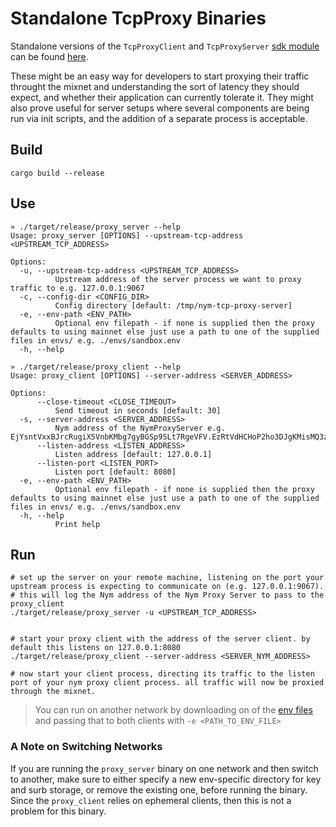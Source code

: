 # Standalone TcpProxy Binaries

Standalone versions of the `TcpProxyClient` and `TcpProxyServer` [sdk module](../rust/tcpproxy) can be found [here](https://github.com/nymtech/standalone-tcp-proxies/tree/main).

These might be an easy way for developers to start proxying their traffic throught the mixnet and understanding the sort of latency they should expect, and whether their application can currently tolerate it. They might also prove useful for server setups where several components are being run via init scripts, and the addition of a separate process is acceptable.

## Build
```shell
cargo build --release
```

## Use
```shell
» ./target/release/proxy_server --help
Usage: proxy_server [OPTIONS] --upstream-tcp-address <UPSTREAM_TCP_ADDRESS>

Options:
  -u, --upstream-tcp-address <UPSTREAM_TCP_ADDRESS>
          Upstream address of the server process we want to proxy traffic to e.g. 127.0.0.1:9067
  -c, --config-dir <CONFIG_DIR>
          Config directory [default: /tmp/nym-tcp-proxy-server]
  -e, --env-path <ENV_PATH>
          Optional env filepath - if none is supplied then the proxy defaults to using mainnet else just use a path to one of the supplied files in envs/ e.g. ./envs/sandbox.env
  -h, --help
```

```shell
» ./target/release/proxy_client --help
Usage: proxy_client [OPTIONS] --server-address <SERVER_ADDRESS>

Options:
      --close-timeout <CLOSE_TIMEOUT>
          Send timeout in seconds [default: 30]
  -s, --server-address <SERVER_ADDRESS>
          Nym address of the NymProxyServer e.g. EjYsntVxxBJrcRugiX5VnbKMbg7gyBGSp9SLt7RgeVFV.EzRtVdHCHoP2ho3DJgKMisMQ3zHkqMtAFAW4pxsq7Y2a@Hs463Wh5LtWZU@NyAmt4trcCbNVsuUhry1wpEXpVnAAfn
      --listen-address <LISTEN_ADDRESS>
          Listen address [default: 127.0.0.1]
      --listen-port <LISTEN_PORT>
          Listen port [default: 8080]
  -e, --env-path <ENV_PATH>
          Optional env filepath - if none is supplied then the proxy defaults to using mainnet else just use a path to one of the supplied files in envs/ e.g. ./envs/sandbox.env
  -h, --help
          Print help
```

## Run
```shell
# set up the server on your remote machine, listening on the port your upstream process is expecting to communicate on (e.g. 127.0.0.1:9067).
# this will log the Nym address of the Nym Proxy Server to pass to the proxy_client
./target/release/proxy_server -u <UPSTREAM_TCP_ADDRESS>


# start your proxy client with the address of the server client. by default this listens on 127.0.0.1:8080
./target/release/proxy_client --server-address <SERVER_NYM_ADDRESS>

# now start your client process, directing its traffic to the listen port of your nym proxy client process. all traffic will now be proxied through the mixnet.
```

> You can run on another network by downloading on of the [env files](https://github.com/nymtech/nym/tree/nym-binaries-v2024.12-aero/envs) and passing that to both clients with `-e <PATH_TO_ENV_FILE>`

### A Note on Switching Networks
If you are running the `proxy_server` binary on one network and then switch to another, make sure to either specify a new env-specific directory for key and surb storage, or remove the existing one, before running the binary. Since the `proxy_client` relies on ephemeral clients, then this is not a problem for this binary.
